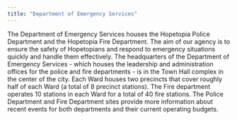 ```yaml
---
title: "Department of Emergency Services"
---
```


The Department of Emergency Services houses the Hopetopia Police Department and the Hopetopia Fire Department. The aim of our agency is to ensure the safety of Hopetopians and respond to emergency situations quickly and handle them effectively. The headquarters of the Department of Emergency Services - which houses the leadership and administration offices for the police and fire departments - is in the Town Hall complex in the center of the city. Each Ward houses two precincts that cover roughly half of each Ward (a total of 8 precinct stations). The Fire department operates 10 stations in each Ward for a total of 40 fire stations. The Police Department and Fire Department sites provide more information about recent events for both departments and their current operating budgets. 
